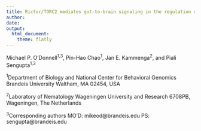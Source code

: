 ```yaml
---
title: Rictor/TORC2 mediates gut-to-brain signaling in the regulation of phenotypic plasticity in _C. elegans_
author:
date:
output:
  html_document:
    theme: flatly
---
```


Michael P. O’Donnell^1,3^, Pin-Hao Chao^1^, Jan E. Kammenga^2^, and Piali Sengupta^1,3^

^1^Department of Biology and National Center for Behavioral Genomics
Brandeis University
Waltham, MA 02454, USA

^2^Laboratory of Nematology
Wageningen University and Research
6708PB, Wageningen, The Netherlands

^3^Corresponding authors
MO’D: mikeod@brandeis.edu
PS: sengupta@brandeis.edu
